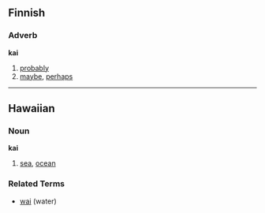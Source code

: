 ==Finnish==

===Adverb===
'''kai'''

# [[probably]]
# [[maybe]], [[perhaps]]

----

==Hawaiian==
===Noun===
'''kai'''

# [[sea]], [[ocean]]

===Related Terms===
*[[wai]] (water)